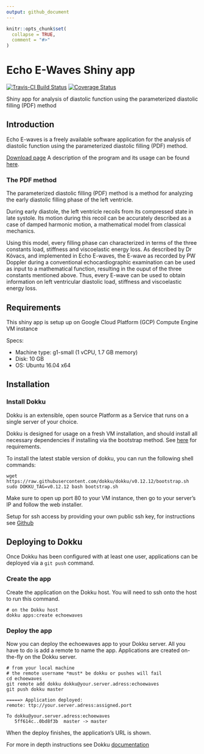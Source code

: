 ```yaml
---
output: github_document
---
```


<!-- README.md is generated from README.Rmd. Please edit that file -->

```r
knitr::opts_chunk$set(
  collapse = TRUE,
  comment = "#>"
)
```

# Echo E-Waves Shiny app
[![Travis-CI Build Status](https://travis-ci.org/dloewenstein/ewavesPDFshiny.svg?branch=master)](https://travis-ci.org/dloewenstein/ewavesPDFshiny)
[![Coverage Status](https://img.shields.io/codecov/c/github/dloewenstein/ewavesPDFshiny/master.svg)](https://codecov.io/github/dloewenstein/ewavesPDFshiny?branch=master)

Shiny app for analysis of diastolic function using the parameterized diastolic
filling (PDF) method

## Introduction
Echo E-waves is a freely available software application for the analysis of
diastolic function using the parameterized diastolic filling (PDF) method.

[Download page](http://echoewaves.org/downloads/)
A description of the program and its usage can be found
[here](https://bmcmedimaging.biomedcentral.com/articles/10.1186/s12880-016-0162-8).

### The PDF method
The parameterized diastolic filling (PDF) method is a method for analyzing the
early diastolic filling phase of the left ventricle.

During early diastole, the left ventricle recoils from its compressed state in
late systole. Its motion during this recoil can be accurately described as a
case of damped harmonic motion, a mathematical model from classical mechanics.

Using this model, every filling phase can characterized in terms of the three
constants load, stiffness and viscoelastic energy loss. As described by Dr
Kóvacs, and implemented in Echo E-waves, the E-wave as recorded by PW Doppler
during a conventional echocardiographic examination can be used as input to a
mathematical function, resulting in the ouput of the three constants mentioned
above. Thus, every E-wave can be used to obtain information on left ventricular
diastolic load, stiffness and viscoelastic energy loss.

## Requirements
This shiny app is setup up on Google Cloud Platform (GCP) Compute Engine VM instance

Specs:

- Machine type: g1-small (1 vCPU, 1.7 GB memory)
- Disk: 10 GB
- OS: Ubuntu 16.04 x64

## Installation
### Install Dokku
Dokku is an extensible, open source Platform as a Service that runs on a single server of your choice.

Dokku is designed for usage on a fresh VM installation, and should install all necessary dependencies if installing via the bootstrap method. See [here](http://dokku.viewdocs.io/dokku/getting-started/installation/) for requirements.

To install the latest stable version of dokku, you can run the following shell commands:

``` shell
wget https://raw.githubusercontent.com/dokku/dokku/v0.12.12/bootstrap.sh
sudo DOKKU_TAG=v0.12.12 bash bootstrap.sh
```

Make sure to open up port 80 to your VM instance, then go to your server's IP and follow the web installer.

Setup for ssh access by providing your own public ssh key, for instructions see [Github](https://help.github.com/articles/connecting-to-github-with-ssh/)

## Deploying to Dokku
Once Dokku has been configured with at least one user, applications can be deployed via a `git push` command.

### Create the app
Create the application on the Dokku host. You will need to ssh onto the host to run this command.

``` shell
# on the Dokku host
dokku apps:create echoewaves
```

### Deploy the app
Now you can deploy the echoewaves app to your Dokku server. All you have to do is add a remote to name the app. Applications are created on-the-fly on the Dokku server.

```shell
# from your local machine
# the remote username *must* be dokku or pushes will fail
cd echoewaves
git remote add dokku dokku@your.server.adress:echoewaves
git push dokku master
```

```shell
=====> Application deployed:
remote: ttp://your.server.adress:assigned.port

To dokku@your.server.adress:echoewaves
   5ff614c..0bd8f3b  master -> master
```

When the deploy finishes, the application's URL is shown.

For more in depth instructions see Dokku [documentation](http://dokku.viewdocs.io/dokku/deployment/application-deployment/)
